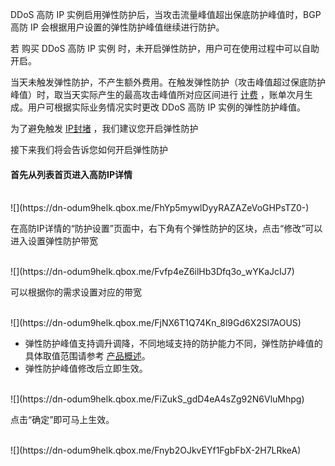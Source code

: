 DDoS 高防 IP 实例启用弹性防护后，当攻击流量峰值超出保底防护峰值时，BGP 高防 IP 会根据用户设置的弹性防护峰值继续进行防护。

若 购买 DDoS 高防 IP 实例 时，未开启弹性防护，用户可在使用过程中可以自助开启。

当天未触发弹性防护，不产生额外费用。在触发弹性防护（攻击峰值超过保底防护峰值）时，取当天实际产生的最高攻击峰值所对应区间进行 [计费](https://developer.qiniu.com/qvm/manual/4973/security-ddos-ip-price-list) ，账单次月生成。用户可根据实际业务情况实时更改 DDoS 高防 IP 实例的弹性防护峰值。

为了避免触发 [IP封堵](https://developer.qiniu.com/qvm/manual/5003/ddos-ip-blocking) ，我们建议您开启弹性防护

接下来我们将会告诉您如何开启弹性防护

#### 首先从列表首页进入高防IP详情

<br />
![](https://dn-odum9helk.qbox.me/FhYp5mywlDyyRAZAZeVoGHPsTZ0-)
<br />

在高防IP详情的“防护设置”页面中，右下角有个弹性防护的区块，点击“修改”可以进入设置弹性防护带宽

<br />
![](https://dn-odum9helk.qbox.me/Fvfp4eZ6ilHb3Dfq3o_wYKaJcIJ7)
<br />

可以根据你的需求设置对应的带宽

<br />
![](https://dn-odum9helk.qbox.me/FjNX6T1Q74Kn_8l9Gd6X2Sl7AOUS)
<br />

* 弹性防护峰值支持调升调降，不同地域支持的防护能力不同，弹性防护峰值的具体取值范围请参考 [产品概述](https://developer.qiniu.com/qvm/manual/4994/ddos-product-overview)。
* 弹性防护峰值修改后立即生效。

<br />
![](https://dn-odum9helk.qbox.me/FiZukS_gdD4eA4sZg92N6VluMhpg)
<br />

点击“确定”即可马上生效。

<br />
![](https://dn-odum9helk.qbox.me/Fnyb2OJkvEYf1FgbFbX-2H7LRkeA)
<br />